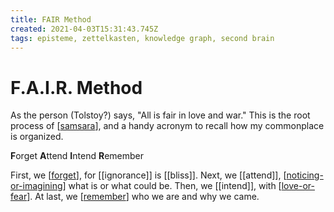 ```yaml
---
title: FAIR Method
created: 2021-04-03T15:31:43.745Z
tags: episteme, zettelkasten, knowledge graph, second brain
---
```


# F.A.I.R. Method

As the person (Tolstoy?) says, "All is fair in love and war."
This is the root process of [[samsara]], and a handy acronym to recall how my commonplace is organized.

**F**orget **A**ttend **I**ntend **R**emember

First, we [[forget]], for [[ignorance]] is [[bliss]].
Next, we [[attend]], [[noticing-or-imagining]] what is or what could be.
Then, we [[intend]], with [[love-or-fear]].
At last, we [[remember]] who we are and why we came.

[//begin]: # "Autogenerated link references for markdown compatibility"
[samsara]: ../attend/samsara "Samsara"
[forget]: ../forget "Forget"
[noticing-or-imagining]: ../attend/noticing-or-imagining "Noticing vs Imagining"
[love-or-fear]: ../attend/love-or-fear "love-or-fear"
[remember]: ../remember "Remember"
[//end]: # "Autogenerated link references"
